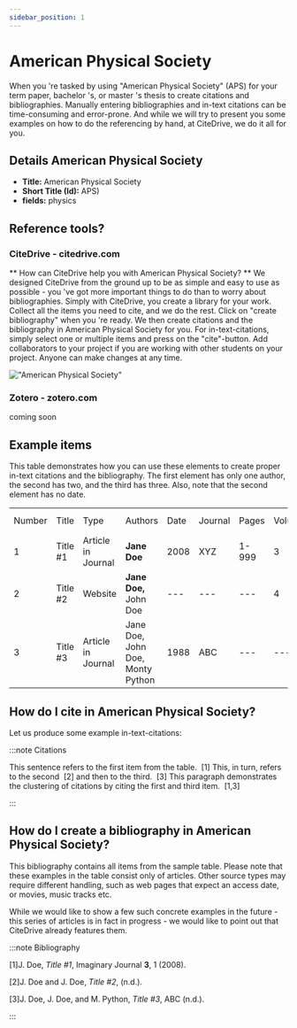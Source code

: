 ```yaml
---
sidebar_position: 1
---
```


# American Physical Society

When you 're tasked by using "American Physical Society" (APS) for your term paper, bachelor 's, or master 's thesis to create citations and bibliographies.
Manually entering bibliographies and in-text citations can be time-consuming and error-prone. And while we will try to present you some examples on how to do the referencing by hand, at CiteDrive, we do it all for you.

## Details  American Physical Society
* **Title:** American Physical Society
* **Short Title (Id):** APS)
* **fields:** physics

## Reference tools?
### CiteDrive - citedrive.com
** How can CiteDrive help you with American Physical Society? **
We designed CiteDrive from the ground up to be as simple and easy to use as possible - you 've got more important things to do than to worry about bibliographies. Simply with CiteDrive, you create a library for your work. Collect all the items you need to cite, and we do the rest. Click on "create bibliography" when you 're ready. We then create citations and the bibliography in American Physical Society for you. For in-text-citations, simply select one or multiple items and press on the "cite"-button. Add collaborators to your project if you are working with other students on your project. Anyone can make changes at any time.


!["American Physical Society"](images/american-physical-society.svg "Choose American Physical Society in the CiteDrive App")

### Zotero - zotero.com

coming soon

## Example items

This table demonstrates how you can use these elements to create proper in-text citations and the bibliography. The first element has only one author, the second has two, and the third has three. Also, note that the second element has no date.


<table>
  <tr>
   <td>Number
   </td>
   <td>Title
   </td>
   <td>Type
   </td>
   <td>Authors
   </td>
   <td>Date
   </td>
   <td>Journal
   </td>
   <td>Pages
   </td>
   <td>Volume
   </td>
   <td>Issue
   </td>
   <td>Access Date
   </td>
  </tr>
  <tr>
   <td>1
   </td>
   <td>Title #1
   </td>
   <td>Article in Journal
   </td>
   <td><strong>Jane Doe</strong>
   </td>
   <td>2008
   </td>
   <td>XYZ
   </td>
   <td>1-999
   </td>
   <td>3
   </td>
   <td>2
   </td>
   <td>--
   </td>
  </tr>
  <tr>
   <td>
2
   </td>
   <td>Title #2
   </td>
   <td>Website
   </td>
   <td><strong>Jane Doe, </strong>John Doe
   </td>
   <td>---
   </td>
   <td>---
   </td>
   <td>---
   </td>
   <td>4
   </td>
   <td>---
   </td>
   <td>2020-05-01
   </td>
  </tr>
  <tr>
   <td>3
   </td>
   <td>Title #3
   </td>
   <td>Article in Journal
   </td>
   <td>Jane Doe, John Doe, Monty Python
   </td>
   <td>1988
   </td>
   <td>ABC
   </td>
   <td>---
   </td>
   <td>---
   </td>
   <td>16
   </td>
   <td>---
   </td>
  </tr>
</table>



## How do I cite in  American Physical Society?

Let us produce some example in-text-citations:

:::note Citations


This sentence refers to the first item from the table.  [1] This, in turn, refers to the second  [2]
and then to the third.   [3]
This paragraph demonstrates the clustering of citations by citing the first and third item.  [1,3]

:::

## How do I create a bibliography in American Physical Society?

This bibliography contains all items from the sample table. Please note that these examples in the table consist only of articles. Other source types may require different handling, such as web pages that expect an access date, or movies, music tracks etc.

While we would like to show a few such concrete examples in the future - this series of articles is in fact in progress - we would like to point out that CiteDrive already features them.

:::note Bibliography

[1]J. Doe, <i>Title #1</i>, Imaginary Journal <b>3</b>, 1 (2008).

[2]J. Doe and J. Doe, <i>Title #2</i>, (n.d.).

[3]J. Doe, J. Doe, and M. Python, <i>Title #3</i>, ABC (n.d.).



:::


        